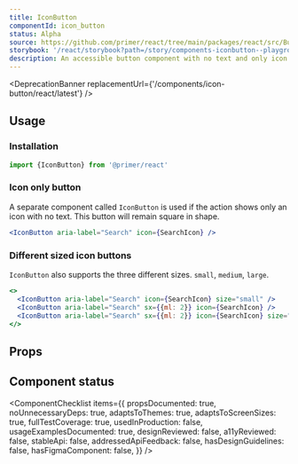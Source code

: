 ```yaml
---
title: IconButton
componentId: icon_button
status: Alpha
source: https://github.com/primer/react/tree/main/packages/react/src/Button
storybook: '/react/storybook?path=/story/components-iconbutton--playground'
description: An accessible button component with no text and only icon.
---
```



<DeprecationBanner replacementUrl={'/components/icon-button/react/latest'} />

## Usage

### Installation

```js
import {IconButton} from '@primer/react'
```

### Icon only button

A separate component called `IconButton` is used if the action shows only an icon with no text. This button will remain square in shape.

```jsx live
<IconButton aria-label="Search" icon={SearchIcon} />
```

### Different sized icon buttons

`IconButton` also supports the three different sizes. `small`, `medium`, `large`.

```jsx live
<>
  <IconButton aria-label="Search" icon={SearchIcon} size="small" />
  <IconButton aria-label="Search" sx={{ml: 2}} icon={SearchIcon} />
  <IconButton aria-label="Search" sx={{ml: 2}} icon={SearchIcon} size="large" />
</>
```

## Props

<ComponentProps data={data} />

## Component status

<ComponentChecklist
  items={{
    propsDocumented: true,
    noUnnecessaryDeps: true,
    adaptsToThemes: true,
    adaptsToScreenSizes: true,
    fullTestCoverage: true,
    usedInProduction: false,
    usageExamplesDocumented: true,
    designReviewed: false,
    a11yReviewed: false,
    stableApi: false,
    addressedApiFeedback: false,
    hasDesignGuidelines: false,
    hasFigmaComponent: false,
  }}
/>
